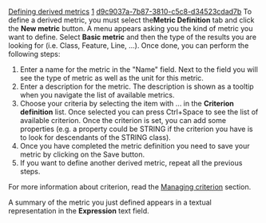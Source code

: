 [[Property:title|Defining derived metrics]]
[[Property:weight|1]]
[[Property:uuid|d9c9037a-7b87-3810-c5c8-d34523cdad7b]]
To define a derived metric, you must select the''' Metric Definition''' tab and click the '''New metric''' button. A menu appears asking you the kind of metric you want to define. Select '''Basic metric''' and then the type of the results you are looking for (i.e. Class, Feature, Line, ...). Once done, you can perform the following steps:
# Enter a name for the metric in the "Name" field. Next to the field you will see the type of metric as well as the unit for this metric.
# Enter a description for the metric. The description is shown as a tooltip when you navigate the list of available metrics.
#  Choose your criteria by selecting the item with ... in the '''Criterion definition''' list. Once selected you can press Ctrl+Space to see the list of available criterion. Once the criterion is set, you can add some properties (e.g. a property could be <eiffel>STRING</eiffel> if the criterion you have is to look for descendants of the <eiffel>STRING</eiffel> class). 
# Once you have completed the metric definition you need to save your metric by clicking on the Save button.
# If you want to define another derived metric, repeat all the previous steps.

For more information about criterion, read the [[Criterion References|Managing criterion]]  section.

A summary of the metric you just defined appears in a textual representation in the '''Expression''' text field.

{{seealso| '''See Also''' <br/>
[[Managing new metrics: Introduction|Managing metrics]]  <br/>
[[Criterion References|Managing criterion]]  }}




